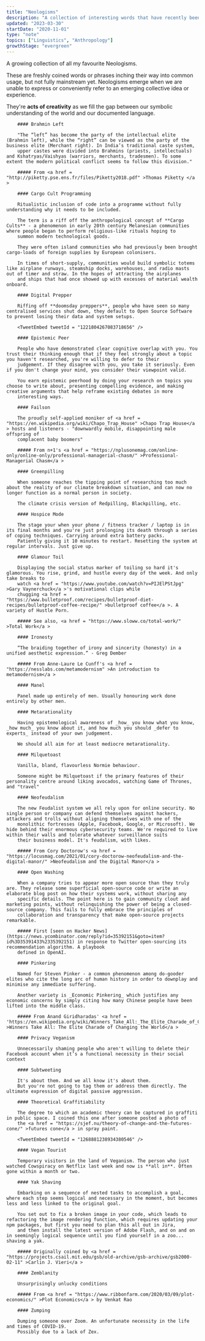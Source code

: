 ```yaml
---
title: "Neologisms"
description: "A collection of interesting words that have recently been coined"
updated: "2023-03-30"
startDate: "2020-11-01"
type: "note"
topics: ["Linguistics", "Anthropology"]
growthStage: "evergreen"
---
```


A growing collection of all my favourite Neologisms.

These are freshly coined words or phrases inching their way into common usage, but not fully mainstream yet. Neologisms emerge when we are unable to express or conveniently refer to an emerging collective idea or experience.

They're **acts of creativity** as we fill the gap between our symbolic understanding of the world and our documented language.

<SimpleCard alignLeft >

		#### Brahmin Left

		"The “left” has become the party of the intellectual elite (Brahmin left), while the “right” can be viewed as the party of the business elite (Merchant right). In India’s traditional caste system,
		upper castes were divided into Brahmins (priests, intellectuals) and Kshatryas/Vaishyas (warriors, merchants, tradesmen). To some extent the modern political conflict seems to follow this division."

		##### From <a href = "http://piketty.pse.ens.fr/files/Piketty2018.pdf" >Thomas Piketty </a >

</SimpleCard >

<SimpleCard alignLeft >

		#### Cargo Cult Programming

		Ritualistic inclusion of code into a programme without fully understanding why it needs to be included.

		The term is a riff off the anthropological concept of **Cargo Cults** - a phenomenon in early 20th century Melanesian communities where people began to perform religious-like rituals hoping to
		summon modern technological goods.

		They were often island communities who had previously been brought cargo-loads of foreign supplies by European colonisers.

		In times of short-supply, communities would build symbolic totems like airplane runways, steamship docks, warehouses, and radio masts out of timer and straw. In the hopes of attracting the airplanes
		and ships that had once showed up with excesses of material wealth onboard.

</SimpleCard >

<SimpleCard alignLeft >

		#### Digital Prepper

		Riffing off **doomsday preppers**, people who have seen so many centralised services shut down, they default to Open Source Software to prevent losing their data and system setups.

		<TweetEmbed tweetId = "1221804267083718656" />

</SimpleCard >

<SimpleCard alignLeft >

		#### Epistemic Peer

		People who have demonstrated clear cognitive overlap with you. You trust their thinking enough that if they feel strongly about a topic you haven't researched, you're willing to defer to their
		judgement. If they disagree with you, you take it seriously. Even if you don't change your mind, you consider their viewpoint valid.

		You earn epistemic peerhood by doing your research on topics you choose to write about, presenting compelling evidence, and making creative arguments that help reframe existing debates in more
		interesting ways.

</SimpleCard >

<SimpleCard alignLeft >

		#### Failson

		The proudly self-applied moniker of <a href = "https://en.wikipedia.org/wiki/Chapo_Trap_House" >Chapo Trap House</a > hosts and listeners - "downwardly mobile, disappointing male offspring of
		complacent baby boomers"

		##### From n+1's <a href = "https://nplusonemag.com/online-only/online-only/professional-managerial-chasm/" >Professional-Managerial Chasm</a >

</SimpleCard >

<SimpleCard alignLeft >

		#### Greenpilling

		When someone reaches the tipping point of researching too much about the reality of our climate breakdown situation, and can now no longer function as a normal person in society.

		The climate crisis version of Redpilling, Blackpilling, etc.

</SimpleCard >

<SimpleCard alignLeft >

		#### Hospice Mode

		The stage your when your phone / fitness tracker / laptop is in its final months and you're just prolonging its death through a series of coping techniques. Carrying around extra battery packs.
		Patiently giving it 10 minutes to restart. Resetting the system at regular intervals. Just give up.

</SimpleCard >

<SimpleCard alignLeft >

		#### Glamour Toil

		Displaying the social status marker of toiling so hard it's glamorous. You rise, grind, and hustle every day of the week. And only take breaks to
		watch <a href = "https://www.youtube.com/watch?v=PIJElPStJpg" >Gary Vaynerchuck</a >'s motivational clips while
		chugging <a href = "https://www.bulletproof.com/recipes/bulletproof-diet-recipes/bulletproof-coffee-recipe/" >bulletproof coffee</a >. A variety of Hustle Porn.

		##### See also, <a href = "https://www.sloww.co/total-work/" >Total Work</a >

</SimpleCard >

<SimpleCard alignLeft >

		#### Ironesty

		“The braiding together of irony and sincerity (honesty) in a unified aesthetic expression.” - Greg Dember

		##### From Anne-Laure Le Cunff's <a href = "https://nesslabs.com/metamodernism" >An introduction to metamodernism</a >

</SimpleCard >

<SimpleCard alignLeft >

		#### Manel

		Panel made up entirely of men. Usually honouring work done entirely by other men.

</SimpleCard >

<SimpleCard alignLeft >

		#### Metarationality

		Having epistemological awareness of _how_ you know what you know, _how much_ you know about it, and how much you should _defer to experts_ instead of your own judgement.

		We should all aim for at least mediocre metarationality.

</SimpleCard >

<SimpleCard alignLeft >

		#### Milquetoast

		Vanilla, bland, flavourless Normie behaviour.

		Someone might be Milquetoast if the primary features of their personality centre around liking avocados, watching Game of Thrones, and "travel"

</SimpleCard >

<SimpleCard alignLeft >

		#### Neofeudalism

		The new Feudalist system we all rely upon for online security. No single person or company can defend themselves against hackers, attackers and trolls without aligning themselves with one of the
		monolithic fortresses (Apple, Facebook, Google, or Microsoft). We hide behind their enormous cybersecurity teams. We're required to live within their walls and tolerate whatever surveillance suits
		their business model. It's feudalism, with likes.

		##### From Cory Doctorow's <a href = "https://locusmag.com/2021/01/cory-doctorow-neofeudalism-and-the-digital-manor/" >Neofeudalism and the Digital Manor</a >

</SimpleCard >

<SimpleCard alignLeft >

		#### Open Washing

		When a company tries to appear more open source than they truly are. They release some superficial open-source code or write an elaborate blog post on how their systems work, without sharing any
		specific details. The point here is to gain community clout and marketing points, without relinquishing the power of being a closed-source company. This fails to fully embrace the principles of
		collaboration and transparency that make open-source projects remarkable.

		##### First [seen on Hacker News](https://news.ycombinator.com/reply?id=35392151&goto=item?id%3D35391433%2335392151) in response to Twitter open-sourcing its recommendation algorithm. A playbook
		defined in OpenAI.

</SimpleCard >

<SimpleCard alignLeft >

		#### Pinkering

		Named for Steven Pinker - a common phenomenon among do-gooder elites who cite the long arc of human history in order to downplay and minimise any immediate suffering.

		Another variety is _Economic Pinkering_ which justifies any economic concerns by simply citing how many Chinese people have been lifted into the middle class.

		##### From Anand Giridharadas' <a href = 'https://en.wikipedia.org/wiki/Winners_Take_All:_The_Elite_Charade_of_Changing_the_World' >Winners Take All: The Elite Charade of Changing the World</a >

</SimpleCard >

<SimpleCard alignLeft >

		#### Privacy Veganism

		Unnecessarily shaming people who aren't willing to delete their Facebook account when it’s a functional necessity in their social context

</SimpleCard >

<SimpleCard alignLeft >

		#### Subtweeting

		It's about them. And we all know it's about them.
		But you're not going to tag them or address them directly. The ultimate expression of digital passive aggression.

</SimpleCard >

<SimpleCard alignLeft >

		#### Theoretical Graffitiability

		The degree to which an academic theory can be captured in graffiti in public space. I coined this one after someone posted a photo of
		the <a href = "https://sjef.nu/theory-of-change-and-the-futures-cone/" >futures cone</a > in spray paint.

		<TweetEmbed tweetId = "1268881238934380546" />

</SimpleCard >

<SimpleCard alignLeft >

		#### Vegan Tourist

		Temporary visitors in the land of Veganism. The person who just watched Cowspiracy on Netflix last week and now is **all in**. Often gone within a month or two.

</SimpleCard >

<SimpleCard alignLeft >

		#### Yak Shaving

		Embarking on a sequence of nested tasks to accomplish a goal, where each step seems logical and necessary in the moment, but becomes less and less linked to the original goal.

		You set out to fix a broken image in your code, which leads to refactoring the image rendering function, which requires updating your npm packages, but first you need to plan this all out in Jira,
		and then install the latest version of Adobe Flash, and on and on in seemingly logical sequence until you find yourself in a zoo... shaving a yak.

		##### Originally coined by <a href = "https://projects.csail.mit.edu/gsb/old-archive/gsb-archive/gsb2000-02-11" >Carlin J. Vieri</a >

</SimpleCard >

<SimpleCard alignLeft >

		#### Zemblanity

		Unsurprisingly unlucky conditions

		##### From <a href = "https://www.ribbonfarm.com/2020/03/09/plot-economics/" >Plot Economics</a > by Venkat Rao

</SimpleCard >

<SimpleCard alignLeft >

		#### Zumping

		Dumping someone over Zoom. An unfortunate necessity in the life and times of COVID-19.
		Possibly due to a lack of Zex.

</SimpleCard >

